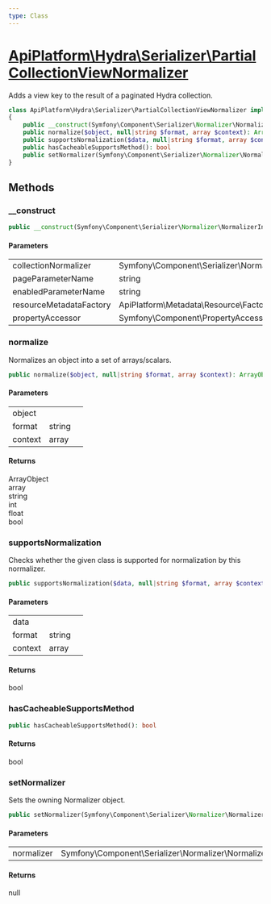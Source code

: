 ```yaml
---
type: Class
---
```


# [ApiPlatform\Hydra\Serializer\PartialCollectionViewNormalizer](/docs/reference/Hydra/Serializer/PartialCollectionViewNormalizer)

Adds a view key to the result of a paginated Hydra collection.


```php
class ApiPlatform\Hydra\Serializer\PartialCollectionViewNormalizer implements Symfony\Component\Serializer\Normalizer\NormalizerInterface, Symfony\Component\Serializer\Normalizer\NormalizerAwareInterface, Symfony\Component\Serializer\Normalizer\CacheableSupportsMethodInterface
{
    public __construct(Symfony\Component\Serializer\Normalizer\NormalizerInterface $collectionNormalizer, string $pageParameterName, string $enabledParameterName, null|ApiPlatform\Metadata\Resource\Factory\ResourceMetadataCollectionFactoryInterface $resourceMetadataFactory, null|Symfony\Component\PropertyAccess\PropertyAccessorInterface $propertyAccessor)
    public normalize($object, null|string $format, array $context): ArrayObject|array|string|int|float|bool
    public supportsNormalization($data, null|string $format, array $context): bool
    public hasCacheableSupportsMethod(): bool
    public setNormalizer(Symfony\Component\Serializer\Normalizer\NormalizerInterface $normalizer): null
}
```
## Methods

### __construct



```php
public __construct(Symfony\Component\Serializer\Normalizer\NormalizerInterface $collectionNormalizer, string $pageParameterName, string $enabledParameterName, null|ApiPlatform\Metadata\Resource\Factory\ResourceMetadataCollectionFactoryInterface $resourceMetadataFactory, null|Symfony\Component\PropertyAccess\PropertyAccessorInterface $propertyAccessor)
```

#### Parameters

<table><tbody>
<tr><td>collectionNormalizer</td><td>Symfony\Component\Serializer\Normalizer\NormalizerInterface</td><td></td></tr><tr><td>pageParameterName</td><td>string</td><td></td></tr><tr><td>enabledParameterName</td><td>string</td><td></td></tr><tr><td>resourceMetadataFactory</td><td>ApiPlatform\Metadata\Resource\Factory\ResourceMetadataCollectionFactoryInterface</td><td></td></tr><tr><td>propertyAccessor</td><td>Symfony\Component\PropertyAccess\PropertyAccessorInterface</td><td></td></tr>
</tbody>
</table>

### normalize

Normalizes an object into a set of arrays/scalars.

```php
public normalize($object, null|string $format, array $context): ArrayObject|array|string|int|float|bool
```

#### Parameters

<table><tbody>
<tr><td>object</td><td></td><td></td></tr><tr><td>format</td><td>string</td><td></td></tr><tr><td>context</td><td>array</td><td></td></tr>
</tbody>
</table>

#### Returns

ArrayObject<br />array<br />string<br />int<br />float<br />bool

### supportsNormalization

Checks whether the given class is supported for normalization by this normalizer.

```php
public supportsNormalization($data, null|string $format, array $context): bool
```

#### Parameters

<table><tbody>
<tr><td>data</td><td></td><td></td></tr><tr><td>format</td><td>string</td><td></td></tr><tr><td>context</td><td>array</td><td></td></tr>
</tbody>
</table>

#### Returns

bool

### hasCacheableSupportsMethod



```php
public hasCacheableSupportsMethod(): bool
```

#### Returns

bool

### setNormalizer

Sets the owning Normalizer object.

```php
public setNormalizer(Symfony\Component\Serializer\Normalizer\NormalizerInterface $normalizer): null
```

#### Parameters

<table><tbody>
<tr><td>normalizer</td><td>Symfony\Component\Serializer\Normalizer\NormalizerInterface</td><td></td></tr>
</tbody>
</table>

#### Returns

null
